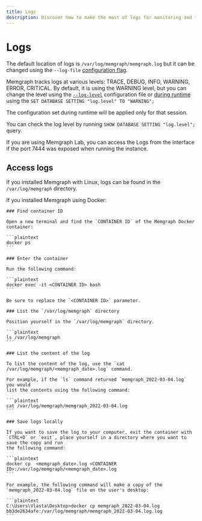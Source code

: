 ---
title: Logs
description: Discover how to make the most of logs for monitoring and troubleshooting purposes. Explore the documentation page for Memgraph and harness the power of log management.
---


# Logs

The default location of logs is `/var/log/memgraph/memgraph.log` but it can be
changed using the `--log-file` [configuration flag](/configuration/configuration-settings).

Memgraph tracks logs at various levels: TRACE, DEBUG, INFO, WARNING, ERROR,
CRITICAL. By default, it is using the WARNING level, but you can change the
level using the [`--log-level`](/configuration/configuration-settings)
configuration file or [during
runtime](/configuration/configuration-settings#during-runtime) using the `SET
DATABASE SETTING "log.level" TO "WARNING";`

The configuration set during runtime will be applied only for that session.

You can check the log level by running `SHOW DATABASE SETTING "log.level";` query.

If you are using Memgraph Lab, you can access the Logs from the interface if the
port 7444 was exposed when running the instance. 

## Access logs

If you installed Memgraph with Linux, logs can be found in the
`/var/log/memgraph` directory.

If you installed Memgraph using Docker:

<Steps>

    ### Find container ID
    
    Open a new terminal and find the `CONTAINER ID` of the Memgraph Docker
    container:

    ```plaintext
    docker ps
    ```

    ### Enter the container

    Run the following command:

    ```plaintext
    docker exec -it <CONTAINER ID> bash
    ```

    Be sure to replace the `<CONTAINER ID>` parameter.

    ### List the `/var/log/memgraph` directory
    
    Position yourself in the `/var/log/memgraph` directory.

    ```plaintext
    ls /var/log/memgraph
    ```

    ### List the content of the log 
    
    To list the content of the log, use the `cat /var/log/memgraph/<memgraph_date>.log` command.

    For example, if the `ls` command returned `memgraph_2022-03-04.log` you would
    list the contents using the following command:

    ```plaintext
    cat /var/log/memgraph/memgraph_2022-03-04.log
    ```

    ### Save logs locally
    
    If you want to save the log to your computer, exit the container with
    `CTRL+D` or `exit`, place yourself in a directory where you want to save the copy and run
    the following command:

    ```plaintext
    docker cp  <memgraph_date>.log <CONTAINER ID>:/var/log/memgraph/<memgraph_date>.log
    ```

    For example, the following command will make a copy of the
    `memgraph_2022-03-04.log` file on the user's desktop:

    ```plaintext
    C:\Users\Vlasta\Desktop>docker cp memgraph_2022-03-04.log bb3de2634afe:/var/log/memgraph/memgraph_2022-03-04.log.log
    ```

</Steps>
